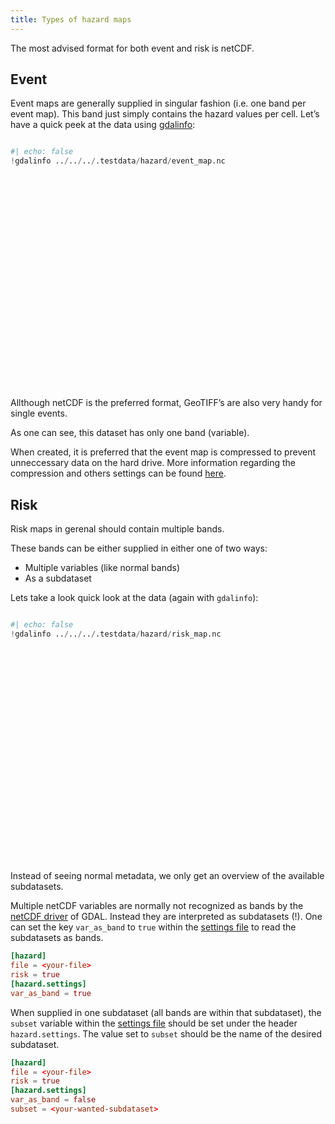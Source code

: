 ```yaml
---
title: Types of hazard maps
---
```

::: {.callout-tip}
The most advised format for both event and risk is netCDF.
:::

## Event
Event maps are generally supplied in singular fashion (i.e. one band per event map).
This band just simply contains the hazard values per cell. Let's have a quick peek at the data using [gdalinfo](https://gdal.org/programs/gdalinfo.html):

:::: {.columns}
::: {style="height: 400px; overflow: auto;"}
```python
#| echo: false
!gdalinfo ../../../.testdata/hazard/event_map.nc
```
:::
::::
::: {.callout-note}
Allthough netCDF is the preferred format, GeoTIFF's are also very handy for single events.
:::

As one can see, this dataset has only one band (variable).

When created, it is preferred that the event map is compressed to prevent unneccessary data on the hard drive.
More information regarding the compression and others settings can be found [here](https://gdal.org/drivers/raster/netcdf.html#creation-options).

## Risk
Risk maps in gerenal should contain multiple bands.

These bands can be either supplied in either one of two ways:

- Multiple variables (like normal bands)
- As a subdataset

Lets take a look quick look at the data (again with `gdalinfo`):

:::: {.columns}
::: {style="height: 400px; overflow: auto;"}
```python
#| echo: false
!gdalinfo ../../../.testdata/hazard/risk_map.nc
```
:::
::::
::: {.callout-note}
Instead of seeing normal metadata, we only get an overview of the available subdatasets.
:::

Multiple netCDF variables are normally not recognized as bands by the [netCDF driver](https://gdal.org/drivers/raster/netcdf.html) of GDAL.
Instead they are interpreted as subdatasets (!). One can set the key `var_as_band` to `true` within the [settings file](settings.qmd)
to read the subdatasets as bands.

```toml
[hazard]
file = <your-file>
risk = true
[hazard.settings]
var_as_band = true
```

When supplied in one subdataset (all bands are within that subdataset),
the `subset` variable within the [settings file](settings.qmd) should be set under the header `hazard.settings`.
The value set to `subset` should be the name of the desired subdataset.

```toml
[hazard]
file = <your-file>
risk = true
[hazard.settings]
var_as_band = false
subset = <your-wanted-subdataset>
```
